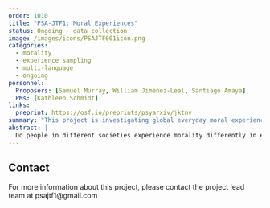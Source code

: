 ```yaml
---
order: 1010
title: "PSA-JTF1: Moral Experiences"
status: Ongoing - data collection
image: /images/icons/PSAJTF001icon.png
categories:
  - morality
  - experience sampling
  - multi-language
  - ongoing
personnel:
  Proposers: [Samuel Murray, William Jiménez-Leal, Santiago Amaya]
  PMs: [Kathleen Schmidt]
links:
  preprint: https://osf.io/preprints/psyarxiv/jktnv
summary: "This project is investigating global everyday moral experiences."
abstract: |
  Do people in different societies experience morality differently in everyday life? Using experience sampling methods, we investigate everyday moral experiences in a sample from 20 countries across 6 continents, thereby replicating and extending a large-scale study originally conducted in the United States and Canada. We aim to replicate key findings about the kinds of moral experiences people have, the relationship between such experiences and religious or political affiliation, how such experiences affect momentary feelings, and how such experiences influence moral behavior. An international sample enables us to assess the generalizability of these findings across different socio-cultural contexts.
---
```


## Contact

For more information about this project, please contact the project lead team at psajtf1@gmail.com
